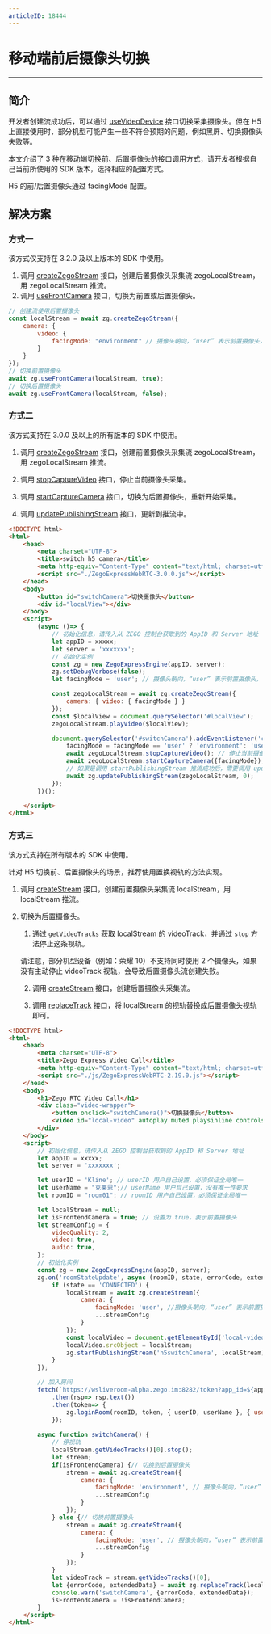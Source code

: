 ```yaml
---
articleID: 18444
---
```

# 移动端前后摄像头切换

- - -

## 简介

开发者创建流成功后，可以通过 [useVideoDevice](@useVideoDevice) 接口切换采集摄像头。但在 H5 上直接使用时，部分机型可能产生一些不符合预期的问题，例如黑屏、切换摄像头失败等。

本文介绍了 3 种在移动端切换前、后置摄像头的接口调用方式，请开发者根据自己当前所使用的 SDK 版本，选择相应的配置方式。

<Warning title="注意">


H5 的前/后置摄像头通过 facingMode 配置。

</Warning>



## 解决方案

### 方式一

<Note title="说明">


该方式仅支持在 3.2.0 及以上版本的 SDK 中使用。

</Note>



1. 调用 [createZegoStream](@createZegoStream) 接口，创建后置摄像头采集流 zegoLocalStream，用 zegoLocalStream 推流。
2. 调用 [useFrontCamera](@useFrontCamera) 接口，切换为前置或后置摄像头。

```js
// 创建流使用后置摄像头
const localStream = await zg.createZegoStream({
    camera: {
        video: {
            facingMode: "environment" // 摄像头朝向，“user” 表示前置摄像头，“environment” 表示后置摄像头
        }
    }
});
// 切换前置摄像头
await zg.useFrontCamera(localStream, true);
// 切换后置摄像头
await zg.useFrontCamera(localStream, false);
```

### 方式二

<Note title="说明">


该方式支持在 3.0.0 及以上的所有版本的 SDK 中使用。

</Note>



1. 调用 [createZegoStream](@createZegoStream) 接口，创建前置摄像头采集流 zegoLocalStream，用 zegoLocalStream 推流。

2. 调用 [stopCaptureVideo](@stopCaptureVideo) 接口，停止当前摄像头采集。

3. 调用 [startCaptureCamera](@startCaptureCamera) 接口，切换为后置摄像头，重新开始采集。

4. 调用 [updatePublishingStream](@updatePublishingStream) 接口，更新到推流中。

```html
<!DOCTYPE html>
<html>
    <head>
        <meta charset="UTF-8">
        <title>switch h5 camera</title>
        <meta http-equiv="Content-Type" content="text/html; charset=utf-8" />
        <script src="./ZegoExpressWebRTC-3.0.0.js"></script>
    </head>
    <body>
        <button id="switchCamera">切换摄像头</button>
        <div id="localView"></div>
    </body>
    <script>
        (async ()=> {
            // 初始化信息，请传入从 ZEGO 控制台获取到的 AppID 和 Server 地址
            let appID = xxxxx;
            let server = 'xxxxxxx';
            // 初始化实例
            const zg = new ZegoExpressEngine(appID, server);
            zg.setDebugVerbose(false);
            let facingMode = 'user'; // 摄像头朝向，“user” 表示前置摄像头，“environment” 表示后置摄像头

            const zegoLocalStream = await zg.createZegoStream({
                camera: { video: { facingMode } }
            });
            const $localView = document.querySelector('#localView');
            zegoLocalStream.playVideo($localView);

            document.querySelector('#switchCamera').addEventListener('click', async ()=> {
                facingMode = facingMode == 'user' ? 'environment': 'user'; // 摄像头朝向，“user” 表示前置摄像头，“environment” 表示后置摄像头
                await zegoLocalStream.stopCaptureVideo(); // 停止当前摄像头采集
                await zegoLocalStream.startCaptureCamera({facingMode}); // 重新采集
                // 如果是调用 startPublishingStream 推流成功后，需要调用 updatePublishingStream 更新到推流上去
                await zg.updatePublishingStream(zegoLocalStream, 0);
            });
        })();

    </script>
</html>
```

### 方式三

<Note title="说明">


该方式支持在所有版本的 SDK 中使用。

</Note>



针对 H5 切换前、后置摄像头的场景，推荐使用置换视轨的方法实现。

1. 调用 [createStream](@createStream) 接口，创建前置摄像头采集流 localStream，用 localStream 推流。

2. 切换为后置摄像头。
    
    1. 通过 `getVideoTracks` 获取 localStream 的 videoTrack，并通过 `stop` 方法停止这条视轨。

    请注意，部分机型设备（例如：荣耀 10）不支持同时使用 2 个摄像头，如果没有主动停止 videoTrack 视轨，会导致后置摄像头流创建失败。 
    
    2. 调用 [createStream](@createStream) 接口，创建后置摄像头采集流。

    3. 调用 [replaceTrack](@replaceTrack) 接口，将 localStream 的视轨替换成后置摄像头视轨即可。


```html
<!DOCTYPE html>
<html>
    <head>
        <meta charset="UTF-8">
        <title>Zego Express Video Call</title>
        <meta http-equiv="Content-Type" content="text/html; charset=utf-8" />
        <script src="./js/ZegoExpressWebRTC-2.19.0.js"></script>
    </head>
    <body>
        <h1>Zego RTC Video Call</h1>
        <div class="video-wrapper">
            <button onclick="switchCamera()">切换摄像头</button>
            <video id="local-video" autoplay muted playsinline controls></video>
        </div>
    </body>
    <script>
        // 初始化信息，请传入从 ZEGO 控制台获取到的 AppID 和 Server 地址
        let appID = xxxxx;
        let server = 'xxxxxxx';

        let userID = 'Kline'; // userID 用户自己设置，必须保证全局唯一
        let userName = "克莱恩";// userName 用户自己设置，没有唯一性要求
        let roomID = "room01"; // roomID 用户自己设置，必须保证全局唯一

        let localStream = null;
        let isFrontendCamera = true; // 设置为 true，表示前置摄像头
        let streamConfig = {
            videoQuality: 2,
            video: true,
            audio: true,
        };
        // 初始化实例
        const zg = new ZegoExpressEngine(appID, server);
        zg.on('roomStateUpdate', async (roomID, state, errorCode, extendedData) => {
            if (state == 'CONNECTED') {
                localStream = await zg.createStream({
                    camera: {
                        facingMode: 'user', //摄像头朝向，“user” 表示前置摄像头，“environment” 表示后置摄像头
                        ...streamConfig
                    }
                });
                const localVideo = document.getElementById('local-video');
                localVideo.srcObject = localStream;
                zg.startPublishingStream('h5switchCamera', localStream);
            }
        });

        // 加入房间
        fetch(`https://wsliveroom-alpha.zego.im:8282/token?app_id=${appID}&id_name=${userID}`)
            .then(rsp=> rsp.text())
            .then(token=> {
                zg.loginRoom(roomID, token, { userID, userName }, { userUpdate: true })
            });
        
        async function switchCamera() {
            // 停视轨
            localStream.getVideoTracks()[0].stop();
            let stream;
            if(isFrontendCamera) {// 切换到后置摄像头
                stream = await zg.createStream({
                    camera: {
                        facingMode: 'environment', // 摄像头朝向，“user” 表示前置摄像头，“environment” 表示后置摄像头
                        ...streamConfig
                    }
                });
            } else {// 切换前置摄像头
                stream = await zg.createStream({
                    camera: {
                        facingMode: 'user', // 摄像头朝向，“user” 表示前置摄像头，“environment” 表示后置摄像头
                        ...streamConfig
                    }
                });
            }
            let videoTrack = stream.getVideoTracks()[0];
            let {errorCode, extendedData} = await zg.replaceTrack(localStream, videoTrack); // errorCode == 0 成功
            console.warn('switchCamera', {errorCode, extendedData});
            isFrontendCamera = !isFrontendCamera;
        }
    </script>
</html>
```
